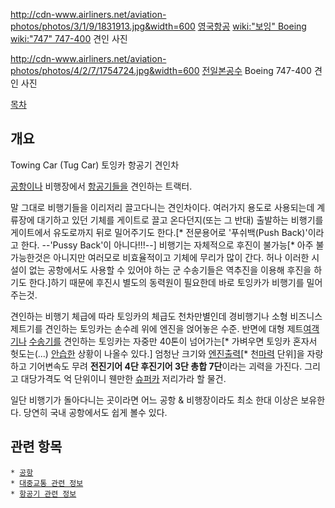 http://cdn-www.airliners.net/aviation-photos/photos/3/1/9/1831913.jpg&width=600
[[영국항공]] [[wiki:"보잉" Boeing]] [[wiki:"747" 747-400]] 견인 사진

http://cdn-www.airliners.net/aviation-photos/photos/4/2/7/1754724.jpg&width=600
[[전일본공수]] Boeing 747-400 견인 사진

[[목차]]
== 개요 ==
Towing Car (Tug Car)
토잉카
항공기 견인차

[[공항]]이나 비행장에서 [[항공기]]들을 견인하는 트랙터.

말 그대로 비행기들을 이리저리 끌고다니는 견인차이다. 여러가지 용도로 사용되는데 계류장에 대기하고 있던 기체를 게이트로 끌고 온다던지(또는 그 반대) 출발하는 비행기를 게이트에서 유도로까지 뒤로 밀어주기도 한다.[* 전문용어로 '푸쉬백(Push Back)'이라고 한다. --'Pussy Back'이 아니다!!!--] 비행기는 자체적으로 후진이 불가능[* 아주 불가능한것은 아니지만 여러모로 비효율적이고 기체에 무리가 많이 간다. 허나 이러한 시설이 없는 공항에서도 사용할 수 있어야 하는 군 수송기들은 역추진을 이용해 후진을 하기도 한다.]하기 때문에 후진시 별도의 동력원이 필요한데 바로 토잉카가 비행기를 밀어주는것.

견인하는 비행기 체급에 따라 토잉카의 체급도 천차만별인데 경비행기나 소형 비즈니스 제트기를 견인하는 토잉카는 손수레 위에 엔진을 얹어놓은 수준. 반면에 대형 제트[[여객기]]나 [[수송기]]를 견인하는 토잉카는 자중만 40톤이 넘어가는[* 가벼우면 토잉카 혼자서 헛도는(...) [[안습]]한 상황이 나올수 있다.] 엄청난 크기와 [[엔진]]출력[* 천[[마력]] 단위]을 자랑하고 기어변속도 무려 '''전진기어 4단 후진기어 3단 총합 7단'''이라는 괴력을 가진다. 그리고 대당가격도 억 단위이니 웬만한 [[슈퍼카]] 저리가라 할 물건.

일단 비행기가 돌아다니는 곳이라면 어느 공항 & 비행장이라도 최소 한대 이상은 보유한다. 당연히 국내 공항에서도 쉽게 볼수 있다.

== 관련 항목 ==
 * [[공항]]
 * [[대중교통 관련 정보]]
 * [[항공기 관련 정보]]

